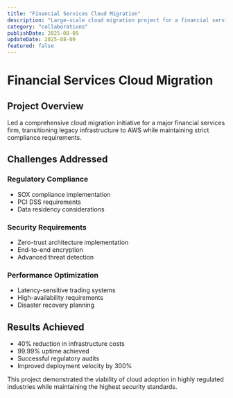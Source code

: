 ```yaml
---
title: "Financial Services Cloud Migration"
description: "Large-scale cloud migration project for a financial services company"
category: "collaborations"
publishDate: 2025-08-09
updateDate: 2025-08-09
featured: false
---
```


# Financial Services Cloud Migration

## Project Overview

Led a comprehensive cloud migration initiative for a major financial services firm, transitioning legacy infrastructure to AWS while maintaining strict compliance requirements.

## Challenges Addressed

### Regulatory Compliance
- SOX compliance implementation
- PCI DSS requirements
- Data residency considerations

### Security Requirements
- Zero-trust architecture implementation
- End-to-end encryption
- Advanced threat detection

### Performance Optimization
- Latency-sensitive trading systems
- High-availability requirements
- Disaster recovery planning

## Results Achieved

- 40% reduction in infrastructure costs
- 99.99% uptime achieved
- Successful regulatory audits
- Improved deployment velocity by 300%

This project demonstrated the viability of cloud adoption in highly regulated industries while maintaining the highest security standards.
